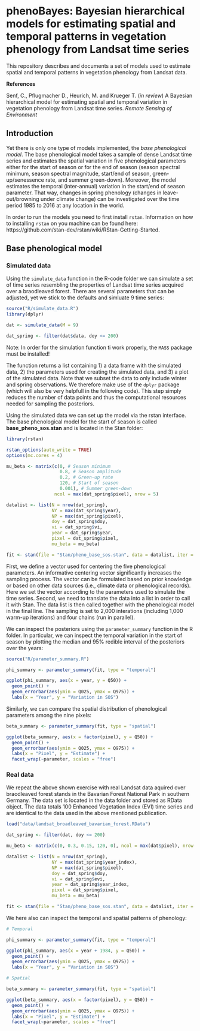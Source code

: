 
# phenoBayes: Bayesian hierarchical models for estimating spatial and temporal patterns in vegetation phenology from Landsat time series

This repository describes and documents a set of models used to estimate spatial and temporal patterns in vegetation phenology from Landsat data.

**References**

Senf, C., Pflugmacher D., Heurich, M. and Krueger T. (*in review*) A Bayesian hierarchical model for estimating spatial and temporal variation in vegetation phenology from Landsat time series. *Remote Sensing of Environment*

## Introduction

Yet there is only one type of models implemented, the *base phenological model*. The base phenological model takes a sample of dense Landsat time series and estimates the spatial variation in five phenological parameters either for the start of season or for the end of season (season spectral minimum, season spectral magnitude, start/end of season, green-up/senessence rate, and summer green-down). Moreover, the model estimates the temporal (inter-annual) variation in the start/end of season parameter. That way, changes in spring phenology (changes in leave-out/browning under climate change) can be investigated over the time period 1985 to 2016 at any location in the world.

In order to run the models you need to first install `rstan`. Information on how to installing `rstan` on you machine can be found here: https://github.com/stan-dev/rstan/wiki/RStan-Getting-Started.

## Base phenological model

### Simulated data

Using the `simulate_data` function in the R-code folder we can simulate a set of time series resembling the properties of Landsat time series acquired over a braodleaved forest. There are several parameters that can be adjusted, yet we stick to the defaults and simluate 9 time series:

```r
source("R/simulate_data.R")
library(dplyr)

dat <- simulate_data(M = 9)

dat_spring <- filter(dat$data, doy <= 200)
```

Note: In order for the simulation function ti work properly, the `MASS` package must be installed!

The function returns a list containing 1) a data frame with the simulated data, 2) the parameters used for creating the simulated data, and 3) a plot of the simulated data. Note that we subset the data to only include winter and spring observations. We therefore make use of the `dplyr` package (which will also be very helpfull in the following code). This step simply reduces the number of data points and thus the computational resources needed for sampling the posteriors. 

Using the simulated data we can set up the model via the rstan interface. The  base phenological model for the start of season is called **base_pheno_sos.stan** and is located in the Stan folder:

```r
library(rstan)

rstan_options(auto_write = TRUE)
options(mc.cores = 4)

mu_beta <- matrix(c(0, # Season minimum 
                    0.8, # Season amplitude
                    0.2, # Green-up rate
                    120, # Start of season
                    0.001), # Summer green-down
                  ncol = max(dat_spring$pixel), nrow = 5)

datalist <- list(N = nrow(dat_spring),
                 NY = max(dat_spring$year),
                 NP = max(dat_spring$pixel),
                 doy = dat_spring$doy,
                 vi = dat_spring$vi,
                 year = dat_spring$year,
                 pixel = dat_spring$pixel,
                 mu_beta = mu_beta)

fit <- stan(file = "Stan/pheno_base_sos.stan", data = datalist, iter = 1000, chains = 4)
```

First, we define a vector used for centering the five phenological parameters. An informative centering vector significantly increases the sampling process. The vector can be formulated based on prior knowledge or based on other data sources (i.e., climate data or phenological records). Here we set the vector according to the parameters used to simulate the time series. Second, we need to translate the data into a list in order to call it with Stan. The data list is then called together with the phenological model in the final line. The sampling is set to 2,000 interations (including 1,000 warm-up iterations) and four chains (run in parallel).

We can inspect the posteriors using the `parameter_summary` function in the R folder. In particular, we can inspect the temporal variation in the start of season by plotting the median and 95% redible interval of the posteriors over the years:

```r
source("R/parameter_summary.R")

phi_summary <- parameter_summary(fit, type = "temporal")

ggplot(phi_summary, aes(x = year, y = Q50)) +
  geom_point() +
  geom_errorbar(aes(ymin = Q025, ymax = Q975)) +
  labs(x = "Year", y = "Variation in SOS")
```

Similarly, we can compare the spatial distribution of phenological parameters among the nine pixels:

```r
beta_summary <- parameter_summary(fit, type = "spatial")

ggplot(beta_summary, aes(x = factor(pixel), y = Q50)) +
  geom_point() +
  geom_errorbar(aes(ymin = Q025, ymax = Q975)) +
  labs(x = "Pixel", y = "Estimate") +
  facet_wrap(~parameter, scales = "free")
```

### Real data

We repeat the above shown exercise with real Landsat data aquired over braodleaved forest stands in the Bavarian Forest National Park in southern Germany. The data set is located in the data folder and stored as RData object. The data totals 100 Enhanced Vegetation Index (EVI) time series and are identical to the data used in the above mentioned publication.

```r
load("data/landsat_broadleaved_bavarian_forest.RData")

dat_spring <- filter(dat, doy <= 200)

mu_beta <- matrix(c(0, 0.3, 0.15, 120, 0), ncol = max(dat$pixel), nrow = 5)

datalist <- list(N = nrow(dat_spring),
                 NY = max(dat_spring$year_index),
                 NP = max(dat_spring$pixel),
                 doy = dat_spring$doy,
                 vi = dat_spring$evi,
                 year = dat_spring$year_index,
                 pixel = dat_spring$pixel,
                 mu_beta = mu_beta)

fit <- stan(file = "Stan/pheno_base_sos.stan", data = datalist, iter = 2000, chains = 4)
```

We here also can inspect the temporal and spatial patterns of phenology:

```r
# Temporal

phi_summary <- parameter_summary(fit, type = "temporal")

ggplot(phi_summary, aes(x = year + 1984, y = Q50)) +
  geom_point() +
  geom_errorbar(aes(ymin = Q025, ymax = Q975)) +
  labs(x = "Year", y = "Variation in SOS")

# Spatial

beta_summary <- parameter_summary(fit, type = "spatial")

ggplot(beta_summary, aes(x = factor(pixel), y = Q50)) +
  geom_point() +
  geom_errorbar(aes(ymin = Q025, ymax = Q975)) +
  labs(x = "Pixel", y = "Estimate") +
  facet_wrap(~parameter, scales = "free")
```

